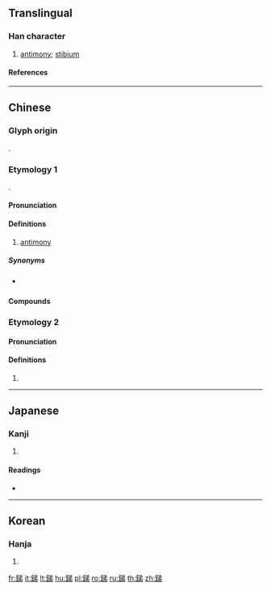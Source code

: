 {{character info/new}}
{{also|锑}}
==Translingual==

===Han character===
{{Han char|rn=167|rad=金|as=07|sn=15|four=88127|canj=CCNH|ids=⿰釒弟}}

# [[antimony]]; [[stibium]]

====References====
{{Han ref|kx=1306.130|dkj=40428|hdz=64212.020|uh=92BB}}

----

==Chinese==
{{zh-forms|s=锑}}

===Glyph origin===
{{Han etym}}
{{Han compound|金|弟|c1=s|t1=gold; metal|c2=p|ls=psc}}.

===Etymology 1===
{{bor|zh|NL.|stibium|s'''ti'''bium}}.

====Pronunciation====
{{zh-pron
|m=銻
|c=tai1
|cat=n
}}

====Definitions====
{{zh-hanzi}}

# [[antimony]]

=====Synonyms=====
* {{qualifier|obsolete}} {{zh-l|銨}}

====Compounds====
{{zh-der|輝銻礦}}

===Etymology 2===

====Pronunciation====
{{zh-pron
|m=tí
|mc=y
|oc=y
|cat=
}}

====Definitions====
{{zh-hanzi}}

# {{zh-only|鎕銻}}

{{zh-cat|Chemical elements}}

----

==Japanese==

===Kanji===
{{ja-kanji|grade=|rs=金07}}

# {{defn|lang=ja|sort=金07}}

====Readings====
* {{ja-readings|on=[[てい]] (tei), [[だい]] (dai)|kun=|nanori=}}

----

==Korean==

===Hanja===
{{ko-hanja|hangeul=제|eumhun=|rv=je|mr=che|y=cey}}

# {{defn|lang=ko|sort=金07}}

[[fr:銻]]
[[it:銻]]
[[lt:銻]]
[[hu:銻]]
[[pl:銻]]
[[ro:銻]]
[[ru:銻]]
[[th:銻]]
[[zh:銻]]